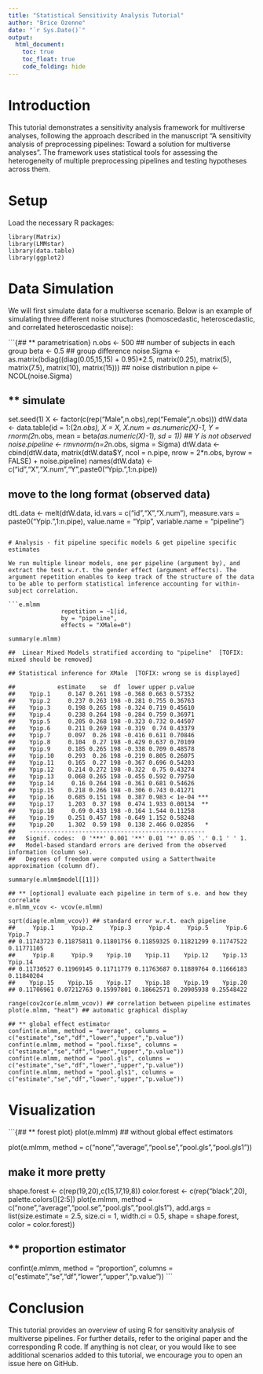 ```yaml
---
title: "Statistical Sensitivity Analysis Tutorial"
author: "Brice Ozenne"
date: "`r Sys.Date()`"
output:
  html_document:
    toc: true
    toc_float: true
    code_folding: hide
---
```


# Introduction

This tutorial demonstrates a sensitivity analysis framework for multiverse analyses, following the approach described in the manuscript "A sensitivity analysis of preprocessing pipelines: Toward a solution for multiverse analyses". The framework uses statistical tools for assessing the heterogeneity of multiple preprocessing pipelines and testing hypotheses across them.

# Setup

Load the necessary R packages:

```{library(mvtnorm)}
library(Matrix)
library(LMMstar)
library(data.table)
library(ggplot2)
```

# Data Simulation

We will first simulate data for a multiverse scenario. Below is an example of simulating three different noise structures (homoscedastic, heteroscedastic, and correlated heteroscedastic noise):

```{## ** parametrisation}
n.obs <- 500 ## number of subjects in each group
beta <- 0.5 ## group difference
noise.Sigma <- as.matrix(bdiag((diag(0.05,15,15) + 0.95)*2.5, matrix(0.25), matrix(5), matrix(7.5), matrix(10), matrix(15))) ## noise distribution
n.pipe <- NCOL(noise.Sigma)

## ** simulate
set.seed(1)
X <- factor(c(rep("Male",n.obs),rep("Female",n.obs)))
dtW.data <- data.table(id = 1:(2*n.obs),
                       X = X,
                       X.num = as.numeric(X)-1,
                       Y = rnorm(2*n.obs, mean = beta*(as.numeric(X)-1), sd = 1)) ## Y is not observed
noise.pipeline <- rmvnorm(n=2*n.obs, sigma = Sigma)
dtW.data <- cbind(dtW.data, matrix(dtW.data$Y, ncol = n.pipe, nrow = 2*n.obs, byrow = FALSE) + noise.pipeline)
names(dtW.data) <- c("id","X","X.num","Y",paste0("Ypip.",1:n.pipe))

## move to the long format (observed data)
dtL.data <- melt(dtW.data, id.vars = c("id","X","X.num"),
                 measure.vars = paste0("Ypip.",1:n.pipe),
                 value.name = "Ypip", variable.name = "pipeline")
```

# Analysis - fit pipeline specific models & get pipeline specific estimates

We run multiple linear models, one per pipeline (argument by), and extract the test w.r.t. the gender effect (argument effects). The argument repetition enables to keep track of the structure of the data to be able to perform statistical inference accounting for within-subject correlation.

```e.mlmm
               repetition = ~1|id,
               by = "pipeline",
               effects = "XMale=0")

summary(e.mlmm)

## 	Linear Mixed Models stratified according to "pipeline"  [TOFIX: mixed should be removed]

## Statistical inference for XMale  [TOFIX: wrong se is displayed]

##            estimate    se  df  lower upper p.value    
##    Ypip.1     0.147 0.261 198 -0.368 0.663 0.57352    
##    Ypip.2     0.237 0.263 198 -0.281 0.755 0.36763    
##    Ypip.3     0.198 0.265 198 -0.324 0.719 0.45610    
##    Ypip.4     0.238 0.264 198 -0.284 0.759 0.36971    
##    Ypip.5     0.205 0.268 198 -0.323 0.732 0.44507    
##    Ypip.6     0.211 0.269 198 -0.319  0.74 0.43379    
##    Ypip.7     0.097  0.26 198 -0.416 0.611 0.70846    
##    Ypip.8     0.104  0.27 198 -0.429 0.637 0.70109    
##    Ypip.9     0.185 0.265 198 -0.338 0.709 0.48578    
##    Ypip.10    0.293  0.26 198 -0.219 0.805 0.26075    
##    Ypip.11    0.165  0.27 198 -0.367 0.696 0.54203    
##    Ypip.12    0.214 0.272 198 -0.322  0.75 0.43274    
##    Ypip.13    0.068 0.265 198 -0.455 0.592 0.79750    
##    Ypip.14     0.16 0.264 198 -0.361 0.681 0.54626    
##    Ypip.15    0.218 0.266 198 -0.306 0.743 0.41271    
##    Ypip.16    0.685 0.151 198  0.387 0.983 < 1e-04 ***
##    Ypip.17    1.203  0.37 198  0.474 1.933 0.00134  **
##    Ypip.18     0.69 0.433 198 -0.164 1.544 0.11258    
##    Ypip.19    0.251 0.457 198 -0.649 1.152 0.58248    
##    Ypip.20    1.302  0.59 198  0.138 2.466 0.02856   *
##    -------------------------------------------------- 
##   Signif. codes:  0 '***' 0.001 '**' 0.01 '*' 0.05 '.' 0.1 ' ' 1.
##   Model-based standard errors are derived from the observed information (column se). 
##   Degrees of freedom were computed using a Satterthwaite approximation (column df). 

summary(e.mlmm$model[[1]])

## ** [optional] evaluate each pipeline in term of s.e. and how they correlate
e.mlmm_vcov <- vcov(e.mlmm) 

sqrt(diag(e.mlmm_vcov)) ## standard error w.r.t. each pipeline
##     Ypip.1     Ypip.2     Ypip.3     Ypip.4     Ypip.5     Ypip.6     Ypip.7 
## 0.11743723 0.11875811 0.11801756 0.11859325 0.11821299 0.11747522 0.11771105 
##     Ypip.8     Ypip.9    Ypip.10    Ypip.11    Ypip.12    Ypip.13    Ypip.14 
## 0.11730527 0.11969145 0.11711779 0.11763687 0.11889764 0.11666183 0.11840204 
##    Ypip.15    Ypip.16    Ypip.17    Ypip.18    Ypip.19    Ypip.20 
## 0.11706961 0.07212763 0.15997801 0.18662571 0.20905938 0.25548422 

range(cov2cor(e.mlmm_vcov)) ## correlation between pipeline estimates
plot(e.mlmm, "heat") ## automatic graphical display

## ** global effect estimator
confint(e.mlmm, method = "average", columns = c("estimate","se","df","lower","upper","p.value"))
confint(e.mlmm, method = "pool.fixse", columns = c("estimate","se","df","lower","upper","p.value"))
confint(e.mlmm, method = "pool.gls", columns = c("estimate","se","df","lower","upper","p.value"))
confint(e.mlmm, method = "pool.gls1", columns = c("estimate","se","df","lower","upper","p.value"))
```

# Visualization

```{## ** forest plot}
plot(e.mlmm) ## without global effect estimators

plot(e.mlmm, method = c("none","average","pool.se","pool.gls","pool.gls1"))

## make it more pretty
shape.forest <- c(rep(19,20),c(15,17,19,8))
color.forest <- c(rep("black",20), palette.colors()[2:5])
plot(e.mlmm, method = c("none","average","pool.se","pool.gls","pool.gls1"), 
     add.args = list(size.estimate = 2.5, size.ci = 1, width.ci = 0.5, shape = shape.forest, color = color.forest))

## ** proportion estimator
confint(e.mlmm, method = "proportion", columns = c("estimate","se","df","lower","upper","p.value"))
```

# Conclusion

This tutorial provides an overview of using R for sensitivity analysis of multiverse pipelines. For further details, refer to the original paper and the corresponding R code. If anything is not clear, or you would like to see additional scenarios added to this tutorial, we encourage you to open an issue here on GitHub.
